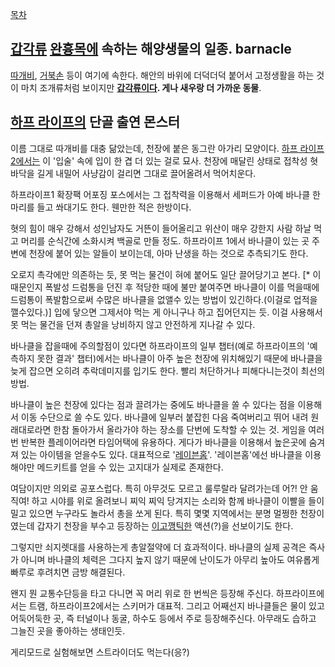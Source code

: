 [[목차]]

== [[갑각류]] [[완흉목]]에 속하는 해양생물의 일종. barnacle ==
[[따개비]], [[거북손]] 등이 여기에 속한다. 해안의 바위에 더덕더덕 붙어서 고정생활을 하는 것이 마치 조개류처럼 보이지만 '''[[갑각류]]이다. 게나 새우랑 더 가까운 동물'''.

== [[하프 라이프]]의 단골 출연 몬스터 ==

이름 그대로 따개비를 대충 닮았는데, 천장에 붙은 동그란 아가리 모양이다. [[하프 라이프2]]에서는 이 '입술' 속에 입이 한 겹 더 있는 걸로 묘사. 천장에 매달린 상태로 접착성 혓바닥을 길게 내밀어 사냥감이 걸리면 그대로 끌어올려서 먹어치운다.

하프라이프1 확장팩 어포징 포스에서는 그 접착력을 이용해서 세퍼드가 아예 바나클 한마리를 들고 쏴대기도 한다. 웬만한 적은 한방이다.

혓의 힘이 매우 강해서 성인남자도 거뜬이 들어올리고 위산이 매우 강한지 사람 하날 먹고 머리를 순식간에 소화시켜 백골로 만들 정도. 하프라이프 1에서 바나클이 있는 곳 주변에 천장에 붙어 있는 알들이 보이는데, 아마 난생을 하는 것으로 추측되기도 한다.

오로지 촉각에만 의존하는 듯, 못 먹는 물건이 혀에 붙어도 일단 끌어당기고 본다. [* 이 때문인지 폭발성 드럼통을 던진 후 적당한 때에 불만 붙여주면 바나클이 이를 먹을때에 드럼통이 폭발함으로써 수많은 바나클을 없앨수 있는 방법이 있긴하다.(이걸로 업적을 깰수있다.)] 입에 닿으면 그제서야 먹는 게 아니구나 하고 집어던지는 듯. 이걸 사용해서 못 먹는 물건을 던져 총알을 낭비하지 않고 안전하게 지나갈 수 있다.

바나클을 잡을때에 주의할점이 있다면 하프라이프의 일부 챕터(예로 하프라이프의 '예측하지 못한 결과' 챕터)에서는 바나클이 아주 높은 천장에 위치해있기 때문에 바나클을 늦게 잡으면 오히려 추락데미지를 입기도 한다. 빨리 처단하거나 피해다니는것이 최선의 방법.

바나클이 높은 천장에 있다는 점과 끌려가는 중에도 바나클을 쏠 수 있다는 점을 이용해서 이동 수단으로 쓸 수도 있다. 바나클에 일부러 붙잡힌 다음 죽여버리고 뛰어 내려 원래대로라면 한참 돌아가서 올라가야 하는 장소를 단번에 도착할 수 있는 것. 게임을 여러 번 반복한 플레이어라면 타임어택에 유용하다. 게다가 바나클을 이용해서 높은곳에 숨겨져 있는 아이템을 얻을수도 있다. 대표적으로 '[[레이븐홈]]'. '레이븐홈'에선 바나클을 이용해야만 메드키트를 얻을 수 있는 고지대가 실제로 존재한다.

여담이지만 의외로 공포스럽다. 특히 아무것도 모르고 룰루랄라 달려가는데 어?! 안 움직여! 하고 시야를 위로 올려보니 찌익 찌익 당겨지는 소리와 함께 바나클이 이빨을 들이밀고 있으면 누구라도 놀라서 총을 쏘게 된다. 특히 몇몇 지역에서는 분명 멀쩡한 천장이였는데 갑자기 천장을 부수고 등장하는 [[이고깽]]틱한 액션(?)을 선보이기도 한다.

그렇지만 쇠지렛대를 사용하는게 총알절약에 더 효과적이다. 바나클의 실제 공격은 즉사가 아니며 바나클의 체력은 그다지 높지 않기 때문에 난이도가 아무리 높아도 여유롭게 빠루로 후려치면 금방 해결된다.

왠지 뭔 교통수단등을 타고 다니면 꼭 머리 위로 한 번씩은 등장해 주신다. 하프라이프에서는 트램, 하프라이프2에서는 스키머가 대표적. 그리고 어째선지 바나클들은 물이 있고 어둑어둑한 곳, 즉 터널이나 동굴, 하수도 등에서 주로 등장해주신다. 아무래도 습하고 그늘진 곳을 좋아하는 생태인듯.

게리모드로 실험해보면 스트라이더도 먹는다(응?)
